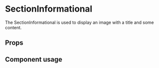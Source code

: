 
<Meta
	title="Components/SectionInformational"
	component={SectionInformational}
/>

# SectionInformational

The SectionInformational is used to display an image with a title and some content.

## Props

<Props of={SectionInformational} />

## Component usage

<Canvas>
	<Story name="SectionInformational">
		<SectionInformational
			imageUrl="/images/Koffer_DesktopRetina.svg"
			imageAlignment="left"
			id="test"
			chapeau="Waarom deze check?"
			title="Neem uit het buitenland het virus niet mee naar huis"
			content="Wanneer je besmet raakt in het buitenland, kun je thuis anderen besmetten. Ook met een andere, besmettelijkere variant van het virus. Deze check helpt je de juiste keuzes te maken voor, tijdens en na je reis."
		/>
		<SectionInformational
			imageUrl="/images/Illustratie_Mobiel_Veelgestelde_vragenRetina.svg"
			imageAlignment="right"
			id="test2"
			chapeau="Waarom deze check?"
			title="Neem uit het buitenland het virus niet mee naar huis"
			content="Wanneer je besmet raakt in het buitenland, kun je thuis anderen besmetten. Ook met een andere, besmettelijkere variant van het virus. Deze check helpt je de juiste keuzes te maken voor, tijdens en na je reis."
		/>
	</Story>
</Canvas>
